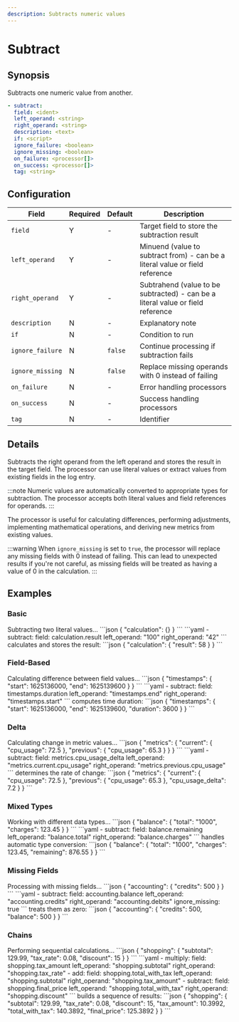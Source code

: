 ```yaml
---
description: Subtracts numeric values
---
```


# Subtract

## Synopsis

Subtracts one numeric value from another.

```yaml {2-4}
- subtract:
  field: <ident>
  left_operand: <string>
  right_operand: <string>
  description: <text>
  if: <script>
  ignore_failure: <boolean>
  ignore_missing: <boolean>
  on_failure: <processor[]>
  on_success: <processor[]>
  tag: <string>
```

## Configuration

|Field|Required|Default|Description|
|---|---|---|---|
|`field`|Y|-|Target field to store the subtraction result|
|`left_operand`|Y|-|Minuend (value to subtract from) - can be a literal value or field reference|
|`right_operand`|Y|-|Subtrahend (value to be subtracted) - can be a literal value or field reference|
|`description`|N|-|Explanatory note|
|`if`|N|-|Condition to run|
|`ignore_failure`|N|`false`|Continue processing if subtraction fails|
|`ignore_missing`|N|`false`|Replace missing operands with 0 instead of failing|
|`on_failure`|N|-|Error handling processors|
|`on_success`|N|-|Success handling processors|
|`tag`|N|-|Identifier|

## Details

Subtracts the right operand from the left operand and stores the result in the target field. The processor can use literal values or extract values from existing fields in the log entry.

:::note
Numeric values are automatically converted to appropriate types for subtraction. The processor accepts both literal values and field references for operands.
:::

The processor is useful for calculating differences, performing adjustments, implementing mathematical operations, and deriving new metrics from existing values.

:::warning
When `ignore_missing` is set to `true`, the processor will replace any missing fields with 0 instead of failing. This can lead to unexpected results if you're not careful, as missing fields will be treated as having a value of 0 in the calculation.
:::

## Examples

### Basic

<ExampleGrid>
  <CommentCol>
    Subtracting two literal values...
  </CommentCol>
  <CodeCol>
    ```json
    {
      "calculation": {}
    }
    ```
    ```yaml
    - subtract:
        field: calculation.result
        left_operand: "100"
        right_operand: "42"
    ```
  </CodeCol>
  <CommentCol>
    calculates and stores the result:
  </CommentCol>
  <CodeCol>
    ```json
    {
      "calculation": {
        "result": 58
      }
    }
    ```
  </CodeCol>
</ExampleGrid>

### Field-Based

<ExampleGrid>
  <CommentCol>
    Calculating difference between field values...
  </CommentCol>
  <CodeCol>
    ```json
    {
      "timestamps": {
        "start": 1625136000,
        "end": 1625139600
      }
    }
    ```
    ```yaml
    - subtract:
        field: timestamps.duration
        left_operand: "timestamps.end"
        right_operand: "timestamps.start"
    ```
  </CodeCol>
  <CommentCol>
    computes time duration:
  </CommentCol>
  <CodeCol>
    ```json
    {
      "timestamps": {
        "start": 1625136000,
        "end": 1625139600,
        "duration": 3600
      }
    }
    ```
  </CodeCol>
</ExampleGrid>

### Delta

<ExampleGrid>
  <CommentCol>
    Calculating change in metric values...
  </CommentCol>
  <CodeCol>
    ```json
    {
      "metrics": {
        "current": {
          "cpu_usage": 72.5
        },
        "previous": {
          "cpu_usage": 65.3
        }
      }
    }
    ```
    ```yaml
    - subtract:
        field: metrics.cpu_usage_delta
        left_operand: "metrics.current.cpu_usage"
        right_operand: "metrics.previous.cpu_usage"
    ```
  </CodeCol>
  <CommentCol>
    determines the rate of change:
  </CommentCol>
  <CodeCol>
    ```json
    {
      "metrics": {
        "current": {
          "cpu_usage": 72.5
        },
        "previous": {
          "cpu_usage": 65.3
        },
        "cpu_usage_delta": 7.2
      }
    }
    ```
  </CodeCol>
</ExampleGrid>

### Mixed Types

<ExampleGrid>
  <CommentCol>
    Working with different data types...
  </CommentCol>
  <CodeCol>
    ```json
    {
      "balance": {
        "total": "1000",
        "charges": 123.45
      }
    }
    ```
    ```yaml
    - subtract:
        field: balance.remaining
        left_operand: "balance.total"
        right_operand: "balance.charges"
    ```
  </CodeCol>
  <CommentCol>
    handles automatic type conversion:
  </CommentCol>
  <CodeCol>
    ```json
    {
      "balance": {
        "total": "1000",
        "charges": 123.45,
        "remaining": 876.55
      }
    }
    ```
  </CodeCol>
</ExampleGrid>

### Missing Fields

<ExampleGrid>
  <CommentCol>
    Processing with missing fields...
  </CommentCol>
  <CodeCol>
    ```json
    {
      "accounting": {
        "credits": 500
      }
    }
    ```
    ```yaml
    - subtract:
        field: accounting.balance
        left_operand: "accounting.credits"
        right_operand: "accounting.debits"
        ignore_missing: true
    ```
  </CodeCol>
  <CommentCol>
    treats them as zero:
  </CommentCol>
  <CodeCol>
    ```json
    {
      "accounting": {
        "credits": 500,
        "balance": 500
      }
    }
    ```
  </CodeCol>
</ExampleGrid>

### Chains

<ExampleGrid>
  <CommentCol>
    Performing sequential calculations...
  </CommentCol>
  <CodeCol>
    ```json
    {
      "shopping": {
        "subtotal": 129.99,
        "tax_rate": 0.08,
        "discount": 15
      }
    }
    ```
    ```yaml
    - multiply:
        field: shopping.tax_amount
        left_operand: "shopping.subtotal"
        right_operand: "shopping.tax_rate"
    - add:
        field: shopping.total_with_tax
        left_operand: "shopping.subtotal"
        right_operand: "shopping.tax_amount"
    - subtract:
        field: shopping.final_price
        left_operand: "shopping.total_with_tax"
        right_operand: "shopping.discount"
    ```
  </CodeCol>
  <CommentCol>
    builds a sequence of results:
  </CommentCol>
  <CodeCol>
    ```json
    {
      "shopping": {
        "subtotal": 129.99,
        "tax_rate": 0.08,
        "discount": 15,
        "tax_amount": 10.3992,
        "total_with_tax": 140.3892,
        "final_price": 125.3892
      }
    }
    ```
  </CodeCol>
</ExampleGrid>
